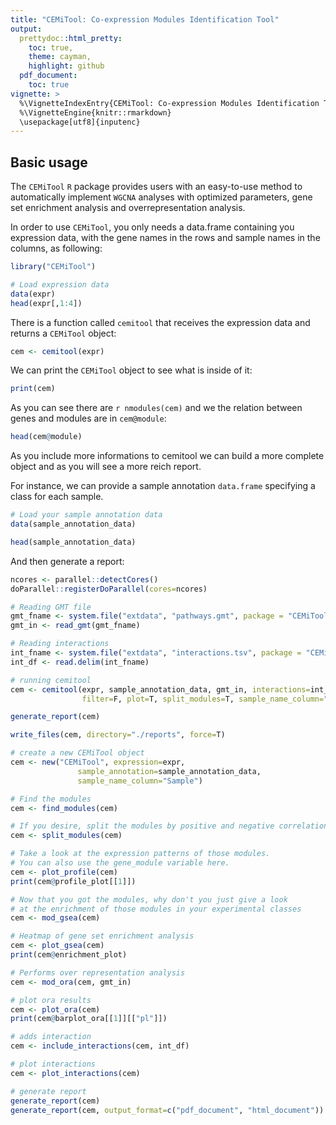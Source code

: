 ```yaml
---
title: "CEMiTool: Co-expression Modules Identification Tool"
output: 
  prettydoc::html_pretty:
    toc: true,
	theme: cayman,
	highlight: github
  pdf_document:
    toc: true
vignette: >
  %\VignetteIndexEntry{CEMiTool: Co-expression Modules Identification Tool}
  %\VignetteEngine{knitr::rmarkdown}
  \usepackage[utf8]{inputenc}
---
```


## Basic usage

The `CEMiTool` `R` package provides users with an easy-to-use method to automatically
implement `WGCNA` analyses with optimized parameters, gene set enrichment analysis and
overrepresentation analysis.

In order to use `CEMiTool`, you only needs a data.frame containing you expression data,
with the gene names in the rows and sample names in the columns, as following:

```r

library("CEMiTool")

# Load expression data
data(expr)
head(expr[,1:4])
```

There is a function called `cemitool` that receives the expression data and returns a `CEMiTool` object:
```r
cem <- cemitool(expr)
```

We can print the `CEMiTool` object to see what is inside of it:
```r
print(cem)
```

As you can see there are `r nmodules(cem)` and we the relation between genes and modules are in `cem@module`:
```r
head(cem@module)
```

As you include more informations to cemitool we can build a more complete object and as you will see a more reich report.

For instance, we can provide a sample annotation `data.frame` specifying a class for each sample.

```r
# Load your sample annotation data
data(sample_annotation_data)

head(sample_annotation_data)
```

And then generate a report:


```r
ncores <- parallel::detectCores()
doParallel::registerDoParallel(cores=ncores)
```

```r
# Reading GMT file
gmt_fname <- system.file("extdata", "pathways.gmt", package = "CEMiTool")
gmt_in <- read_gmt(gmt_fname)
```

```r
# Reading interactions
int_fname <- system.file("extdata", "interactions.tsv", package = "CEMiTool")
int_df <- read.delim(int_fname)
```

```r
# running cemitool
cem <- cemitool(expr, sample_annotation_data, gmt_in, interactions=int_df, 
                filter=F, plot=T, split_modules=T, sample_name_column="Sample")
```

```r
generate_report(cem)
```


```r
write_files(cem, directory="./reports", force=T)
```

```r
# create a new CEMiTool object
cem <- new("CEMiTool", expression=expr, 
               sample_annotation=sample_annotation_data,
               sample_name_column="Sample")
```

```r
# Find the modules
cem <- find_modules(cem) 
```

```r
# If you desire, split the modules by positive and negative correlation
cem <- split_modules(cem)
```

```r
# Take a look at the expression patterns of those modules.
# You can also use the gene_module variable here.
cem <- plot_profile(cem)
print(cem@profile_plot[[1]])
```

```r
# Now that you got the modules, why don't you just give a look
# at the enrichment of those modules in your experimental classes
cem <- mod_gsea(cem)
```

```r
# Heatmap of gene set enrichment analysis
cem <- plot_gsea(cem)
print(cem@enrichment_plot)
```

```r
# Performs over representation analysis
cem <- mod_ora(cem, gmt_in)
```

```r
# plot ora results
cem <- plot_ora(cem)
print(cem@barplot_ora[[1]][["pl"]])
```

```r
# adds interaction
cem <- include_interactions(cem, int_df)
```

```r
# plot interactions
cem <- plot_interactions(cem)
```

```r
# generate report
generate_report(cem)
generate_report(cem, output_format=c("pdf_document", "html_document"))
```

